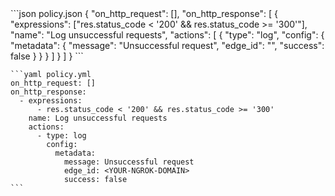   <CodeGroup>
    ```json policy.json
    {
      "on_http_request": [],
      "on_http_response": [
        {
          "expressions": ["res.status_code < '200' && res.status_code >= '300'"],
          "name": "Log unsuccessful requests",
          "actions": [
            {
              "type": "log",
              "config": {
                "metadata": {
                  "message": "Unsuccessful request",
                  "edge_id": "<YOUR-NGROK-DOMAIN>",
                  "success": false
                }
              }
            }
          ]
        }
      ]
    }
    ```

    ```yaml policy.yml
    on_http_request: []
    on_http_response:
      - expressions:
          - res.status_code < '200' && res.status_code >= '300'
        name: Log unsuccessful requests
        actions:
          - type: log
            config:
              metadata:
                message: Unsuccessful request
                edge_id: <YOUR-NGROK-DOMAIN>
                success: false
    ```

  </CodeGroup>
